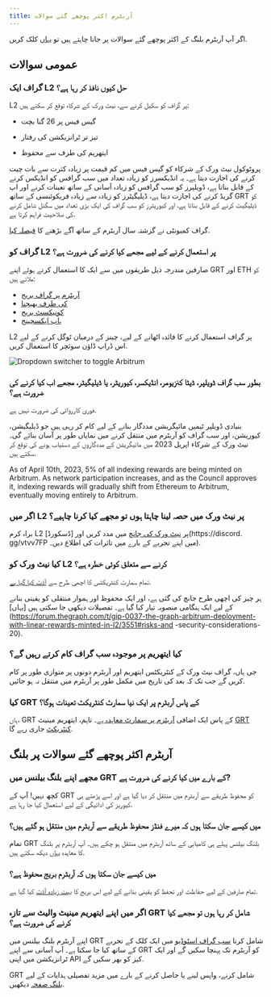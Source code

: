 ```yaml
---
title: آربٹرم اکثر پوچھے گئے سوالات
---
```


اگر آپ آربٹرم بلنگ کے اکثر پوچھے گئے سوالات پر جانا چاہتے ہیں تو [یہاں](#billing-on-arbitrum-faqs) کلک کریں.

## عمومی سوالات

### گراف ایک L2 حل کیوں نافذ کر رہا ہے؟

L2 پر گراف کو سکیل کرنے سے، نیٹ ورک کے شرکاء توقع کر سکتے ہیں:

- گیس فیس پر 26 گنا بچت

- تیز تر ٹرانزیکشن کی رفتار

- ایتھریم کی طرف سے محفوظ

پروٹوکول نیٹ ورک کے شرکاء کو گیس فیس میں کم قیمت پر زیادہ کثرت سے بات چیت کرنے کی اجازت دیتا ہے۔ یہ انڈیکسرز کو زیادہ تعداد میں سب گرافس کو انڈیکس کرنے کے قابل بناتا ہے، ڈویلپرز کو سب گرافس کو زیادہ آسانی کے ساتھ تعینات کرنے اور اپ گریڈ کرنے کی اجازت دیتا ہے، ڈیلیگیٹرز کو زیادہ سے زیادہ فریکوئنسی کے ساتھ GRT کو ڈیلیگیٹ کرنے کے قابل بناتا ہے، اور کیوریٹرز کو سب گراف کی ایک بڑی تعداد میں سگنل شامل کرنے کی صلاحیت فراہم کرتا ہے.

گراف کمیونٹی نے گزشتہ سال آربٹرم کے ساتھ آگے بڑھنے کا [فیصلہ کیا](https://forum.thegraph.com/t/gip-0031-arbitrum-grt-bridge/3305).

### گراف کو L2 پر استعمال کرنے کے لیے مجھے کیا کرنے کی ضرورت ہے؟

صارفین مندرجہ ذیل طریقوں میں سے ایک کا استعمال کرتے ہوئے اپنے GRT اور ETH کو ملاتے ہیں:

- [آربٹرم پر گراف بریج](https://bridge.arbitrum.io/?l2ChainId=42161)
- [کی طرف بھیجنا](https://transferto.xyz/swap)
- [کونیکسٹ بریج](https://bridge.connext.network/)
- [ہاپ ایکسچینج](https://app.hop.exchange/#/send?token=ETH)

L2 پر گراف استعمال کرنے کا فائدہ اٹھانے کے لیے، چینز کے درمیان ٹوگل کرنے کے لیے اس ڈراپ ڈاؤن سوئچر کا استعمال کریں.

![Dropdown switcher to toggle Arbitrum](/img/arbitrum-screenshot-toggle.png)

### بطور سب گراف ڈویلپر، ڈیٹا کنزیومر، انڈیکسر، کیوریٹر، یا ڈیلیگیٹر، مجھے اب کیا کرنے کی ضرورت ہے؟

فوری کارروائی کی ضرورت نہیں ہے.

بنیادی ڈویلپر ٹیمیں مائیگریشن مددگار بنانے کے لیے کام کر رہی ہیں جو ڈیلیگیشن، کیوریشن، اور سب گراف کو آربٹرم میں منتقل کرنے میں نمایاں طور پر آسان بنائے گی۔ نیٹ ورک کے شرکاء اپریل 2023 میں مائیگریشن کے مددگاروں کے دستیاب ہونے کی توقع کر سکتے ہیں.

As of April 10th, 2023, 5% of all indexing rewards are being minted on Arbitrum. As network participation increases, and as the Council approves it, indexing rewards will gradually shift from Ethereum to Arbitrum, eventually moving entirely to Arbitrum.

### اگر میں L2 پر نیٹ ورک میں حصہ لینا چاہتا ہوں تو مجھے کیا کرنا چاہیے؟

براہ کرم L2 پر [نیٹ ورک کی جانچ](https://testnet.thegraph.com/explorer) میں مدد کریں اور [ڈسکورڈ](https://discord. gg/vtvv7FP میں اپنے تجربے کے بارے میں تاثرات کی اطلاع دیں۔).

### کیا نیٹ ورک کو L2 کرنے سے متعلق کوئی خطرہ ہے؟

تمام سمارٹ کنٹریکٹس کا اچھی طرح سے [آڈٹ کیا گیا ہے](https://github.com/graphprotocol/contracts/blob/dev/audits/OpenZeppelin/2022-07-graph-arbitrum-bridge-audit.pdf).

ہر چیز کی اچھی طرح جانچ کی گئی ہے، اور ایک محفوظ اور ہموار منتقلی کو یقینی بنانے کے لیے ایک ہنگامی منصوبہ تیار کیا گیا ہے۔ تفصیلات دیکھی جا سکتی ہیں [یہاں](https://forum.thegraph.com/t/gip-0037-the-graph-arbitrum-deployment-with-linear-rewards-minted-in-l2/3551#risks-and -security-considerations-20).

### کیا ایتھریم پر موجودہ سب گراف کام کرتے رہیں گے؟

جی ہاں، گراف نیٹ ورک کے کنٹریکٹس ایتھریم اور آربٹرم دونوں پر متوازی طور پر کام کریں گے جب تک کہ بعد کی تاریخ میں مکمل طور پر آربٹرم میں منتقل نہ ہو جائیں.

### کیا GRT کے پاس آربٹرم پر ایک نیا سمارٹ کنٹریکٹ تعینات ہوگا؟

ہاں، GRT کے پاس ایک اضافی [آربٹرم پر سمارٹ معاہدہ ہے](https://arbiscan.io/address/0x9623063377ad1b27544c965ccd7342f7ea7e88c7)۔ تاہم، ایتھریم مینیٹ [GRT کنٹریکٹ](https://etherscan.io/token/0xc944e90c64b2c07662a292be6244bdf05cda44a7) جاری رہے گا.

## آربٹرم اکثر پوچھے گئے سوالات پر بلنگ

### مجھے اپنے بلنگ بیلنس میں GRT کے بارے میں کیا کرنے کی ضرورت ہے?

کچھ نہیں! آپ کے GRT کو محفوظ طریقے سے آربٹرم میں منتقل کر دیا گیا ہے اور اسے پڑھتے ہی کیوریز کی ادائیگی کے لیے استعمال کیا جا رہا ہے.

### میں کیسے جان سکتا ہوں کہ میرے فنڈز محفوظ طریقے سے آربٹرم میں منتقل ہو گئے ہیں؟

تمام GRT بلنگ بیلنس پہلے ہی کامیابی کے ساتھ آربٹرم میں منتقل ہو چکے ہیں۔ آپ آربٹرم پر بلنگ کا معاہدہ [یہاں](https://arbiscan.io/address/0x1B07D3344188908Fb6DEcEac381f3eE63C48477a) دیکھ سکتے ہیں.

### میں کیسے جان سکتا ہوں کہ آربٹرم بریج محفوظ ہے؟

تمام صارفین کے لیے حفاظت اور تحفظ کو یقینی بنانے کے لیے اس بریج کا [بہت زیادہ آڈٹ](https://code4rena.com/contest/2022-10-the-graph-l2-bridge-contest) کیا گیا ہے.

### اگر میں اپنے ایتھریم مینیٹ والیٹ سے تازہ GRT شامل کر رہا ہوں تو مجھے کیا کرنے کی ضرورت ہے؟

اپنے آربٹرم بلنگ بیلنس میں GRT شامل کرنا [سب گراف اسٹوڈیو](https://thegraph.com/studio/) میں ایک کلک کے تجربے کے ساتھ کیا جا سکتا ہے۔ آپ آسانی سے اپنے GRT کو آربٹرم تک پہنچا سکیں گے اور ایک ٹرانزیکشن میں اپنی API کیز کو بھر سکیں گے.

GRT شامل کرنے، واپس لینے یا حاصل کرنے کے بارے میں مزید تفصیلی ہدایات کے لیے [بلنگ صفحہ](https://thegraph.com/docs/en/billing/) دیکھیں.
